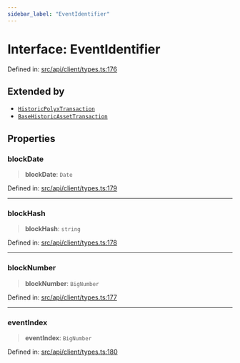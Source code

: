 ```yaml
---
sidebar_label: "EventIdentifier"
---
```


# Interface: EventIdentifier

Defined in: [src/api/client/types.ts:176](https://github.com/PolymeshAssociation/polymesh-sdk/blob/bee6a2fe7a8ce5db42a6982e793782182cde2153/src/api/client/types.ts#L176)

## Extended by

- [`HistoricPolyxTransaction`](../../../entities/Account/types/interfaces/HistoricPolyxTransaction.mdx)
- [`BaseHistoricAssetTransaction`](../../../entities/Asset/types/interfaces/BaseHistoricAssetTransaction.mdx)

## Properties

### blockDate

> **blockDate**: `Date`

Defined in: [src/api/client/types.ts:179](https://github.com/PolymeshAssociation/polymesh-sdk/blob/bee6a2fe7a8ce5db42a6982e793782182cde2153/src/api/client/types.ts#L179)

***

### blockHash

> **blockHash**: `string`

Defined in: [src/api/client/types.ts:178](https://github.com/PolymeshAssociation/polymesh-sdk/blob/bee6a2fe7a8ce5db42a6982e793782182cde2153/src/api/client/types.ts#L178)

***

### blockNumber

> **blockNumber**: `BigNumber`

Defined in: [src/api/client/types.ts:177](https://github.com/PolymeshAssociation/polymesh-sdk/blob/bee6a2fe7a8ce5db42a6982e793782182cde2153/src/api/client/types.ts#L177)

***

### eventIndex

> **eventIndex**: `BigNumber`

Defined in: [src/api/client/types.ts:180](https://github.com/PolymeshAssociation/polymesh-sdk/blob/bee6a2fe7a8ce5db42a6982e793782182cde2153/src/api/client/types.ts#L180)
